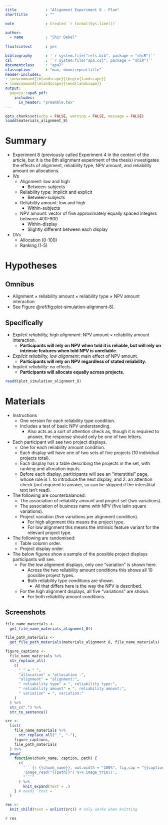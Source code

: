 ```yaml
---
title             : "Alignment Experiment 8 - Plan"
shorttitle        : ""

note              : Created `r format(Sys.time())`

author: 
  - name          : "Shir Dekel"
  
floatsintext      : yes

bibliography      : '`r system.file("refs.bib", package = "shiR")`'
csl               : '`r system.file("apa.csl", package = "shiR")`'
documentclass     : "apa7"
classoption       : "man, donotrepeattitle"
header-includes:
- \newcommand{\blandscape}{\begin{landscape}}
- \newcommand{\elandscape}{\end{landscape}}
output: 
  papaja::apa6_pdf:
    includes: 
      in_header: "preamble.tex"
---
```


```r
opts_chunk$set(echo = FALSE, warning = FALSE, message = FALSE)
loadd(materials_alignment_8)
```

# Summary

- Experiment 8 (previously called Experiment 4 in the context of the article,
  but it is the 8th alignment experiment of the thesis) investigates the effects
  of alignment, reliability type, NPV amount, and reliability amount on
  allocations.
- IVs
    - Alignment: low and high
        - Between-subjects
    - Reliability type: implicit and explicit
        - Between-subjects
    - Reliability amount: low and high
        - Within-subjects
    - NPV amount: vector of five approximately equally spaced integers
      between 400-900
        - Within-display
        - Slightly different between each display
- DVs
    - Allocation (0-100)
    - Ranking (1-5)

# Hypotheses

## Omnibus

- Alignment $\times$ reliability amount $\times$ reliability type $\times$ NPV
  amount interaction
- See Figure\ \@ref(fig:plot-simulation-alignment-8).

## Specifically

- *Explicit reliability, high alignment*: NPV amount $\times$ reliability amount interaction.
    - **Participants will rely on NPV when told it is reliable, but will rely on
      intrinsic features when told NPV is unreliable.**
- *Explicit reliability, low alignment*: main effect of NPV amount.
    - **Participants will rely on NPV regardless of stated reliability.**
- *Implicit reliability*: no effects.
    - **Participants will allocate equally across projects.**

```r
readd(plot_simulation_alignment_8)
```

# Materials

- Instructions
    - One version for each reliability type condition.
    - Includes a test of basic NPV understanding.
        - Also acts as a sort of attention check as, though it is required to
          answer, the response should only be one of two letters.
- Each participant will see two project displays.
    - One for each reliability amount condition.
    - Each display will have one of two sets of five projects (10 individual
      projects total).
    - Each display has a table describing the projects in the set, with ranking and
      allocation inputs.
    - Before each display, participants will see an "interstitial" page, whose
      role is 1. to introduce the next display, and 2. an attention check (not required to answer, so can be skipped if the interstitial text isn't read).
- The following are counterbalanced:
    - The association of reliability amount and project set (two variations).
    - The association of business name with NPV (five latin square variations).
    - Project variation (five variations per alignment condition).
        - For high alignment this means the project type.
        - For low alignment this means the intrinsic feature variant for the
          relevant project type.
- The following are randomised:
    - Table column order.
    - Project display order.
- The below figures show a sample of the possible project displays
  participants will see.
    - For the low alignment displays, only one "variation" is shown here.
        - Across the two reliability amount conditions this shows all 10
          possible project types.
        - Both reliability type conditions are shown.
            - All that differs here is the way the NPV is described.
    - For the high alignment displays, all five "variations" are shown.
        - For both reliability amount conditions.

## Screenshots

```r
file_name_materials <-
  get_file_name_materials_alignment_8()

file_path_materials <-
  get_file_path_materials(materials_alignment_8, file_name_materials)

figure_captions <-
  file_name_materials %>%
  str_replace_all(
    c(
      "_" = " ",
      "allocation" = "allocation -",
      "alignment" = "alignment:",
      " reliability type" = ", reliability type:",
      " reliability amount" = ", reliability amount:",
      " variation" = ", variation:"
    )
  ) %>%
  str_c(".") %>%
  str_to_sentence()

src <-
  list(
    file_name_materials %>%
      str_replace_all("_", "-"),
    figure_captions,
    file_path_materials
  ) %>%
  pmap(
    function(chunk_name, caption, path) {
      c(
        '```{r {{chunk_name}}, out.width = "100%", fig.cap = "{{caption}}", fig.pos = "H"}',
        'image_read("{{path}}") %>% image_trim()',
        "```"
      ) %>%
        knit_expand(text = .)
    } # needs `text = `
  )

res <-
  knit_child(text = unlist(src)) # only works when knitting
```

`r res`
